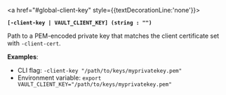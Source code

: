 <a id="global-client-key" />

<a href="#global-client-key" style={{textDecorationLine:'none'}}>

**`[-client-key | VAULT_CLIENT_KEY] (string : "")`**

</a>

Path to a PEM-encoded private key that matches the client certificate set with
`-client-cert`.

**Examples**:

- CLI flag: `-client-key "/path/to/keys/myprivatekey.pem"`
- Environment variable: `export VAULT_CLIENT_KEY="/path/to/keys/myprivatekey.pem"`

